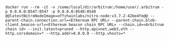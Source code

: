 ```shell
docker run --rm -it -v /some/local/dir/arbitrum:/home/user/.arbitrum -p 0.0.0.0:8547:8547 -p 0.0.0.0:8548:8548 @@latestNitroNodeImage=offchainlabs/nitro-node:v3.7.2-42be4fe@@ --parent-chain.connection.url=<Ethereum RPC URL> --parent-chain.blob-client.beacon-url=<Ethereum beacon chain RPC URL> --chain.id=<Arbitrum chain id> --init.latest=pruned --http.api=net,web3,eth --http.corsdomain=* --http.addr=0.0.0.0 --http.vhosts=*
```
